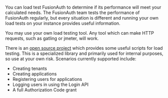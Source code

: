 You can load test FusionAuth to determine if its performance will meet your calculated needs. The FusionAuth team tests the performance of FusionAuth regularly, but every situation is different and running your own load tests on your instance provides useful information.

You may use your own load testing tool. Any tool which can make HTTP requests, such as gatling or jmeter, will work.

There is an [open source project](https://github.com/FusionAuth/fusionauth-load-tests/) which provides some useful scripts for load testing. This is a specialized library and primarily used for internal purposes, so use at your own risk. Scenarios currently supported include:

* Creating tenants
* Creating applications
* Registering users for applications
* Logging users in using the Login API
* A full Authorization Code grant
